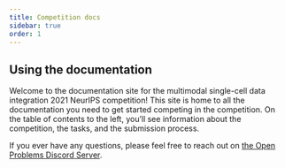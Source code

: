 ```yaml
---
title: Competition docs
sidebar: true
order: 1
---
```



## Using the documentation

Welcome to the documentation site for the multimodal single-cell data integration 2021 NeurIPS competition! This site is home to all the documentation you need to get started competing in the competition. On the table of contents to the left, you'll see information about the competition, the tasks, and the submission process.

If you ever have any questions, please feel free to reach out on [the Open Problems Discord Server](https://discord.gg/hDE5bYEcHF).
